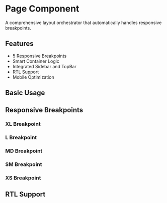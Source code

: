 
<Meta of={PageStories} />

# Page Component

A comprehensive layout orchestrator that automatically handles responsive breakpoints.

## Features

- 5 Responsive Breakpoints
- Smart Container Logic
- Integrated Sidebar and TopBar
- RTL Support
- Mobile Optimization

## Basic Usage

<Canvas of={PageStories.Default} />

## Responsive Breakpoints

### XL Breakpoint

<Canvas of={PageStories.XLBreakpoint} />

### L Breakpoint

<Canvas of={PageStories.LBreakpoint} />

### MD Breakpoint

<Canvas of={PageStories.MDBreakpoint} />

### SM Breakpoint

<Canvas of={PageStories.SMBreakpoint} />

### XS Breakpoint

<Canvas of={PageStories.XSBreakpoint} />

## RTL Support

<Canvas of={PageStories.RTLSupport} />